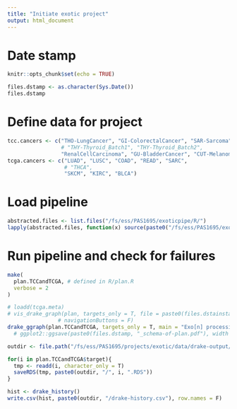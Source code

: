 ```yaml
---
title: "Initiate exotic project"
output: html_document
---
```


# Date stamp
```r
knitr::opts_chunk$set(echo = TRUE)

files.dstamp <- as.character(Sys.Date())
files.dstamp
```

# Define data for project
```r
tcc.cancers <- c("THO-LungCancer", "GI-ColorectalCancer", "SAR-Sarcoma",
                 # "THY-Thyroid_Batch1", "THY-Thyroid_Batch2",
                 "RenalCellCarcinoma", "GU-BladderCancer", "CUT-Melanoma")
tcga.cancers <- c("LUAD", "LUSC", "COAD", "READ", "SARC", 
                  # "THCA",
                  "SKCM", "KIRC", "BLCA")
```

# Load pipeline
```r
abstracted.files <- list.files("/fs/ess/PAS1695/exoticpipe/R/")
lapply(abstracted.files, function(x) source(paste0("/fs/ess/PAS1695/exoticpipe/R/", x)))
```

# Run pipeline and check for failures
```r
make(
  plan.TCCandTCGA, # defined in R/plan.R
  verbose = 2
)

# loadd(tcga.meta)
# vis_drake_graph(plan, targets_only = T, file = paste0(files.dstainstamp, "_schema-of-plan.pdf"),
                # navigationButtons = F)
drake_ggraph(plan.TCCandTCGA, targets_only = T, main = "Exo[n] processing", label_nodes = T) 
  # ggplot2::ggsave(paste0(files.dstamp, "_schema-of-plan.pdf"), width = 25, height = 15)
```


```r
outdir <- file.path("/fs/ess/PAS1695/projects/exotic/data/drake-output/", files.dstamp)

for(i in plan.TCCandTCGA$target){
  tmp <- readd(i, character_only = T)
  saveRDS(tmp, paste0(outdir, "/", i, ".RDS"))
}

hist <- drake_history()
write.csv(hist, paste0(outdir, "/drake-history.csv"), row.names = F)
```